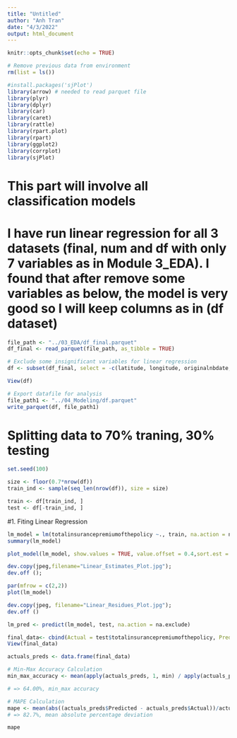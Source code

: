 ```yaml
---
title: "Untitled"
author: "Anh Tran"
date: "4/3/2022"
output: html_document
---
```


```r
knitr::opts_chunk$set(echo = TRUE)
```

```r
# Remove previous data from environment
rm(list = ls())
```

```r
#install.packages('sjPlot')
library(arrow) # needed to read parquet file
library(plyr)
library(dplyr)
library(car)
library(caret)
library(rattle)
library(rpart.plot)
library(rpart)
library(ggplot2)
library(corrplot)
library(sjPlot)
```
# This part will involve all classification models

# I have run linear regression for all 3 datasets (final, num and df with only 7 variables as in Module 3_EDA). I found that after remove some variables as below, the model is very good so I will keep columns as in (df dataset)

```r
file_path <- "../03_EDA/df_final.parquet"
df_final <- read_parquet(file_path, as_tibble = TRUE)

# Exclude some insignificant variables for linear regression
df <- subset(df_final, select = -c(latitude, longitude, originalnbdate, postfirmconstructionindicator, reportedzipcode, basementonly, policyeffectivedate, policyterminationdate, lowerflooronly, morethan1floor))

View(df)

# Export datafile for analysis
file_path1 <- "../04_Modeling/df.parquet"
write_parquet(df, file_path1)
```

# Splitting data to 70% traning, 30% testing

```r
set.seed(100)

size <- floor(0.7*nrow(df))
train_ind <- sample(seq_len(nrow(df)), size = size)

train <- df[train_ind, ]
test <- df[-train_ind, ]
```


#1. Fiting Linear Regression

```r

lm_model = lm(totalinsurancepremiumofthepolicy ~., train, na.action = na.exclude)
summary(lm_model)

```


```r
plot_model(lm_model, show.values = TRUE, value.offset = 0.4,sort.est = TRUE, title = "Estimates of Linear Regression")

dev.copy(jpeg,filename="Linear_Estimates_Plot.jpg");
dev.off ();
```


```r
par(mfrow = c(2,2))
plot(lm_model)

dev.copy(jpeg, filename="Linear_Residues_Plot.jpg");
dev.off ()
```


```r
lm_pred <- predict(lm_model, test, na.action = na.exclude)

```


```r
final_data<- cbind(Actual = test$totalinsurancepremiumofthepolicy, Predicted = lm_pred)
View(final_data)
```

```r
actuals_preds <- data.frame(final_data)

# Min-Max Accuracy Calculation
min_max_accuracy <- mean(apply(actuals_preds, 1, min) / apply(actuals_preds, 1, max))  

# => 64.00%, min_max accuracy

# MAPE Calculation
mape <- mean(abs((actuals_preds$Predicted - actuals_preds$Actual))/actuals_preds$Actual)  
# => 82.7%, mean absolute percentage deviation

mape
```







